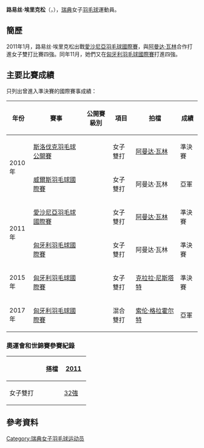 {{noteTA|G1=Badminton}}
{{Infobox 羽球選手
| playername              = 路易丝·埃里克松<br/>{{lang|sv|Louise Eriksson}}
| image                   = 
| size                    = 
| caption                 = 
| birth_name              = 
| date_of_birth           = {{birth_date_and_age|1991|2|8}}
| place_of_birth          = 
| height                  = 
| weight                  = 
| event                   = 女子雙打、混合雙打
| country                 = {{SWE}}
| years_active            = 
| handedness              = 
| coach                   = 
| highest_ranking         = 第49位（女雙-[[阿曼达·瓦林|阿曼达·瓦林]]）
| date_of_highest_ranking = 2011年11月10日<ref name="ranking">[http://bwfcontent.tournamentsoftware.com/ranking/player.aspx?id=9464&player=148412 BWF World Ranking - Ranking of Louise ERIKSSON (54312)]{{en}}</ref>
| current_ranking         = 第899位（女雙-[[Cecilia_Bjuner|Bjuner]]）<br/>第1352位（混雙-[[克里斯托弗·克努森|克努森]]）
| date_of_current_ranking = 2015年7月30日<ref>[http://bwfcontent.tournamentsoftware.com/ranking/category.aspx?id=9464&category=475 BWF World Ranking - BWF世界排名榜 (7/30/2015) - Women's doubles]{{en}}</ref><ref>[http://bwfcontent.tournamentsoftware.com/ranking/category.aspx?id=9464&category=476 BWF World Ranking - BWF世界排名榜 (7/30/2015) - Mixed doubles]{{en}}</ref>
| played                  = 27勝–36負（女雙）<br/>14勝–29負（混雙）
| titles                  = 
| bwf_profile             = 642EFF0D-1CC9-431D-9A30-251028A26CDD
| bwf_id                  = 54312
| updated                 = 2015年8月6日
}}
{{MedalTableTop}}
{{MedalSport | 女子[[羽毛球|羽毛球]]}}
{{MedalCountry | {{SWE}}}}
{{MedalBottom}}
'''路易丝·埃里克松'''（{{lang-sv|'''Louise Eriksson'''}}，{{bd|1991年|2月8日||}}），[[瑞典|瑞典]]女子[[羽毛球|羽毛球]]運動員。

==簡歷==
2011年1月，路易丝·埃里克松出戰[[2011年愛沙尼亞羽毛球國際賽|愛沙尼亞羽毛球國際賽]]，與[[阿曼达·瓦林|阿曼达·瓦林]]合作打進女子雙打比賽四強。同年11月，她們又在[[2011年匈牙利羽毛球國際賽|匈牙利羽毛球國際賽]]打進四強。

==主要比賽成績==
只列出曾進入準決賽的國際賽事成績：
{| class=wikitable style="text-align:center; font-size:small;" 
!width="50"|年份
!width="180"|賽事
!width="80"|公開賽級別
!width="60"|項目
!width="150"|拍檔
!width="50"|成績
|-
!rowspan="2"|2010年
|[[2010年斯洛伐克羽毛球公開賽|斯洛伐克羽毛球公開賽]]
|{{BWFFS}}
|女子雙打
|[[阿曼达·瓦林|阿曼达·瓦林]]
|bgcolor="#b8860b"|準決賽
|-
|[[2010年威爾斯羽毛球國際賽|威爾斯羽毛球國際賽]]
|{{BWFIS}}
|女子雙打
|阿曼达·瓦林
|bgcolor="silver"|亞軍
|-
!rowspan="2"|2011年
|[[2011年愛沙尼亞羽毛球國際賽|愛沙尼亞羽毛球國際賽]]
|{{BWFIS}}
|女子雙打
|[[阿曼达·瓦林|阿曼达·瓦林]]
|bgcolor="#b8860b"|準決賽
|-
|[[2011年匈牙利羽毛球國際賽|匈牙利羽毛球國際賽]]
|{{BWFIS}}
|女子雙打
|阿曼达·瓦林
|bgcolor="#b8860b"|準決賽
|-
!rowspan="1"|2015年
|[[2015年匈牙利羽毛球國際賽|匈牙利羽毛球國際賽]]
|{{BWFIS}}
|女子雙打
|[[克拉拉·尼斯塔特|克拉拉·尼斯塔特]]
|bgcolor="#b8860b"|準決賽
|-
!rowspan="1"|2017年
|[[2017年匈牙利羽毛球國際賽|匈牙利羽毛球國際賽]]
|{{BWFIC}}
|混合雙打
|{{flagicon|DEN}} [[索伦·格拉霍尔特|索伦·格拉霍尔特]]
|bgcolor="silver"|亞軍
|}
{{BWF賽事級別索引}}

===奧運會和世錦賽參賽紀錄===
{| class=wikitable style="text-align:center; font-size:small;" 
!
!搭檔
!width="50"|[[2011年世界羽毛球錦標賽|2011]]
|-
!width="80"|女子雙打
|align="left"|{{nowrap|[[阿曼达·瓦林|阿曼达·瓦林]]}}
|[[2011年世界羽毛球錦標賽女子雙打項目|32強]]
|}

==參考資料==
{{Reflist}}

{{DEFAULTSORT:Eriksson, Louise}}
[[Category:瑞典女子羽毛球运动员|Category:瑞典女子羽毛球运动员]]